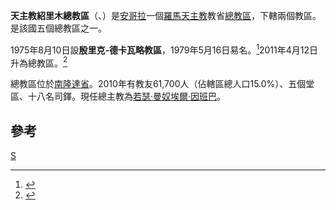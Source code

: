 {{Infobox Roman Catholic diocese
|Roman Catholic Diocese of = 天主教紹里木總教區
|Latin name of diocese = Archidioecesis Saurimoensis
|image = Lunda Sul in Angola.svg
|caption = 總教區範圍
|location = [[安哥拉|安哥拉]]
|territory = [[南隆達省|南隆達省]]
|population =61,700
|rite = 拉丁禮
|patron =
|province =
|established = 1975年
|cathedral = [[聖母升天主教座堂_(紹里木)|聖母升天主教座堂]]
|co-cathedral =
|leadership = 總主教
|website =
|教宗 =
|metropolitan = 若瑟·曼奴埃爾·因班巴
|ordinary =  
|coadjutor bishop =
|auxiliary =
}}
'''天主教紹里木總教區'''（{{lang-la|Archidioecesis Saurimoensis}}、{{lang-pt|Arquidiocese de Saurimo}}）是[[安哥拉|安哥拉]]一個[[羅馬天主教|羅馬天主教]]教省[[總教區|總教區]]，下轄兩個教區。是該國五個總教區之一。

1975年8月10日設'''殷里克-德卡瓦略教區'''，1979年5月16日易名。<ref>{{cite journal
|journal=[[宗座公報|宗座公報]]
|publisher=梵蒂岡出版社
|date=1975年
|volume=67
|title=''Sollemnibus Conventionibus''
|page=564
|url=http://www.vatican.va/archive/aas/documents/AAS%2067%20%5B1975%5D%20-%20ocr.pdf
|access-date=2013-07-08
|archive-date=2016-03-03
|archive-url=https://web.archive.org/web/20160303191138/http://www.vatican.va/archive/aas/documents/AAS%2067%20%5B1975%5D%20-%20ocr.pdf
|dead-url=no
}}</ref>2011年4月12日升為總教區。<ref>{{Cite web |url=http://www.vatican.va/holy_father/benedict_xvi/apost_constitutions/documents/hf_ben-xvi_apc_20110412_saurimoensis_lt.html |title=升為總教區的宗座憲令 |access-date=2013-07-07 |archive-date=2013-07-19 |archive-url=https://web.archive.org/web/20130719203317/http://www.vatican.va/holy_father/benedict_xvi/apost_constitutions/documents/hf_ben-xvi_apc_20110412_saurimoensis_lt.html |dead-url=no }}</ref>

總教區位於[[南隆達省|南隆達省]]。2010年有教友61,700人（佔轄區總人口15.0%）、五個堂區、十八名司鐸。現任總主教為[[若瑟·曼奴埃爾·因班巴|若瑟·曼奴埃爾·因班巴]]。

==參考==
{{reflist}}
{{安哥拉天主教教區}}
[[Category:安哥拉天主教教區|S]]